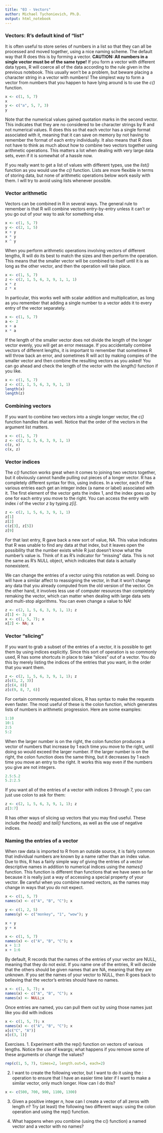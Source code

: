 ```yaml
---
title: "03 - Vectors"
author: Michael Tychonievich, Ph.D.
output: html_notebook
---
```


### Vectors: R's default kind of "list"

It is often useful to store series of numbers in a list so that they can all be
processed and moved together, using a nice naming scheme.  The default way that
R does this is by forming a vector.  **CAUTION: All numbers in a single **
**vector must be of the same type!**  If you form a vector with different data
types, R will coerce
all of the data according to the rule given in the previous notebook.  This
usually won't be a problem, but beware placing a character string in a vector
with numbers!  The simplest way to form a vector from numbers that you happen
to have lying around is to use the _c()_ function.

```r
x <- c(1, 5, 7)
x
y <- c("a", 5, 7, 3)
y
```

Note that the numerical values gained quotation marks in the second vector.
This indicates that they are no considered to be character strings by R and
not numerical values.  R does this so that each vector has a single format
associated with it, meaning that it can save on memory by not having to remember
the format of each entry individually.  It also means that R does not have to
think as much about how to combine two vectors together using arithmetic
operations.  This matters a lot when dealing with
very large data sets, even if it is somewhat of a hassle now.  

If you really want to get a list
of values with different types, use the _list()_ function as you would use the
_c()_ function.  Lists are more flexible in terms of storing data, but none of
arithmetic operations below work easily with them.  I will try to avoid using
lists whenever possible.

### Vector arithmetic

Vectors can be combined in R in several ways.  The general rule to remember is
that R will combine vectors entry-by-entry unless it can't or you go out of your
way to ask for something else.

```r
x <- c(1, 5, 7)
y <- c(2, 1, 5)
x + y
x * y
x ^ y
```

When you perform arithmetic operations involving vectors of different lengths,
R will do its best to match the sizes and then perform the operation.  This
means that the smaller vector will be combined to itself until it is as long
as the other vector, and then the operation will take place.

```r
x <- c(1, 5, 7)
z <- c(2, 1, 5, 6, 3, 9, 1, 1, 1)
x * z
z * x
```

In particular, this works well with scalar addition and multiplication, as long
as you remember that adding a single number to a vector adds it to every entry
of the vector separately.

```r
x <- c(1, 5, 7)
a <- 2
x + a
x * a
```

If the length of the smaller vector does not divide the length of the longer
vector evenly, you will get an error message.  If you accidentally combine
vectors of different lengths, it is important to remember that sometimes R will
throw back an error, and sometimes R will act by making compies of the smaller
vector and then combine the resulting vectors as you asked!  You can go ahead
and check the length of the vector with the _length()_ function if you like.

```r
x <- c(1, 5, 7)
z <- c(2, 1, 5, 6, 3, 9, 1, 1)
length(x)
length(z)
```

### Combining vectors

If you want to combine two vectors into a single longer vector, the _c()_
function handles that as well.  Notice that the order of the vectors in the
argument list matters.

```r
x <- c(1, 5, 7)
z <- c(2, 1, 5, 6, 3, 9, 1, 1)
c(z, x)
c(x, z)
```

### Vector indices

The _c()_ function works great when it comes to joining two vectors together,
but it obviously cannot handle pulling out pieces of a longer vector.  R has
a completely different syntax for this, using indices.  In a vector, each of the
various entries each get an integer index (a name or label) associated with it.
The first element of the vector gets the index 1, and the index goes up by one
for each entry you move to the right.  You can access the entry with index _i_
of the vector _z_ by typing _z[i]_.

```r
z <- c(2, 1, 5, 6, 3, 9, 1, 1)
z[1]
z[2]
c(z[3], z[5])
z[9]
```

For that last entry, R gave back a new sort of value, NA.  This value indicates
that R was unable to find any data at that index, but it leaves open the
possibility that the number exists while R just doesn't know what the number's
value is.  Think of it as R's indicator for "missing" data.  This is not the
same as R's NULL object, which indicates that data is actually nonexistent.

We can change the entries of a vector using this notation as well.  Doing so
will have a similar affect to reassigning the vector, in that it won't change
any data that you already computed from the old version of the vector.  On the
other hand, it involves less use of computer resources than completely
remaking the vector, which can matter when dealing with large data sets and
multi-stop algorithms.  You can even change a value to NA!

```r
z <- c(2, 1, 5, 6, 3, 9, 1, 1); z
z[1] <- 3; z
x <- c(1, 5, 7); x
x[2] <- NA; x
```

### Vector "slicing"

If you want to grab a subset of the entries of a vector, it is possible to
get them by using indices explicitly.  Since this sort of operation is so
commonly used, R has some shortcuts in place to take "slices" out of a vector.
You do this by merely listing the indices of the entries that you want, in the
order that you want them.

```r
z <- c(2, 1, 5, 6, 3, 9, 1, 1); z
z[c(1, 2, 3)]
z[c(4, 8)]
z[c(9, 8, 7, 6)]
```

For certain commonly requested slices, R has syntax to make the requests even
faster.  The most useful of these is the colon function, which generates lists
of numbers in arithmetic progression.  Here are some examples:

```r
1:10
10:1
2:5
5:2
```

When the larger number is on the right, the colon function produces a vector
of numbers that increase by 1 each time you move to the right, until doing so
would exceed the larger number.  If the larger number is on the right, the
colon function does the same thing, but it decreases by 1 each time you move
an entry to the right.  It works this way even if the numbers you give are not
integers.

```r
2.5:5.2
5.2:2.5
```

If you want all of the entries of a vector with indices 3 through 7, you can
just use colon to ask for them:

```r
z <- c(2, 1, 5, 6, 3, 9, 1, 1); z
z[3:7]
```

R has other ways of slicing up vectors that you may find useful.  These include
the _head()_ and _tail()_ functions, as well as the use of negative indices.

### Naming the entries of a vector

When raw data is imported to R from an outside source, it is fairly common that
individual numbers are known by a name rather than an index value.  Due to this,
R has a fairly simple way of giving the entries of a vector descriptive names
in addition to numerical indices using the _names()_ function.  This function
is different than functions that we have seen so far because it is really
just a way of accessing a special property of your vector.  Be careful when you
combine named vectors, as the names may change in ways that you do not expect.



```r
x <- c(1, 5, 7)
names(x) <- c("A", "B", "C"); x

y <- c(1, 2, 5)
names(y) <- c("monkey", "1", "wow"); y

x + y
y + x
```

```r
x <- c(1, 5, 7)
names(x) <- c("A", "B", "C"); x
x + 1:3
x + 1:6
```

By default, R records that the names of the entries of your vector are NULL,
meaning that they do not exist.  If you name one of the entries, R will decide
that the others should be given names that are NA, meaning that they are
unknown.  If you set the names of your vector to NULL, then R goes back to
believing that the vector's entries should have no names.

```r
x <- c(1, 5, 7); x
names(x) <- c("A", "B", "C"); x
names(x) <- NULL;x
```

Once entries are named, you can pull them out by using those names just like
you did with indices

```r
x <- c(1, 5, 7); x
names(x) <- c("A", "B", "C"); x
x[c("C", "A")]
x[c(3, 1)]

```

Exercises.
1.  Experiment with the rep() function on vectors of various lengths.  Notice
the use of kwargs; what happens if you remove some of these arguments or change
the values?

```r
rep(c(1, 5, 7), times=2, length.out=5, each=2)


```

2.  I want to create the following vector, but I want to do it using the :
operation to ensure that I have an easier time later if I want to make a similar
vector, only much longer.  How can I do this?

```r
x <- c(500, 700, 900, 1100, 1300)
```

3.  Given a positive integer _n_, how can I create a vector of all zeros with
length _n_?  Try (at least) the following two different ways: using the colon
operation and using the rep() function.

4.  What happens when you combine (using the c() function) a named vector and
a vector with no names?
